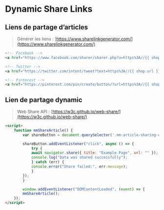 # Dynamic Share Links


## Liens de partage d’articles 
> Générer les liens : [https://www.sharelinkgenerator.com/](https://www.sharelinkgenerator.com/)

```html
<!-- Facebook -->
<a href="https://www.facebook.com/sharer/sharer.php?u=https%3A//{{ shop.url }}/{{ article.url }}" target="blank">

<!-- Twitter -->
<a href="https://twitter.com/intent/tweet?text=https%3A//{{ shop.url }}/{{ article.url }}" target="blank">

<!-- Pinterest -->
<a href="https://pinterest.com/pin/create/button/?url=https%3A//{{ shop.url }}/{{ article.url }}&media={{ article.image | img_url: "600x" }}&description=" target="blank">
```

## Lien de partage dynamic 
> Web Share API : [https://w3c.github.io/web-share/](https://w3c.github.io/web-share/)

```html
<script>
	function mmShareArticle() {
		var shareButton = document.querySelector('.mm-article-sharing-elem-js');

		shareButton.addEventListener("click", async () => {
			try {
			await navigator.share({ title: "Example Page", url: "" });
			console.log("Data was shared successfully");
			} catch (err) {
			console.error("Share failed:", err.message);
			}
		});
		}

		window.addEventListener("DOMContentLoaded", (event) => {
		mmShareArticle();
	});
</script>
```